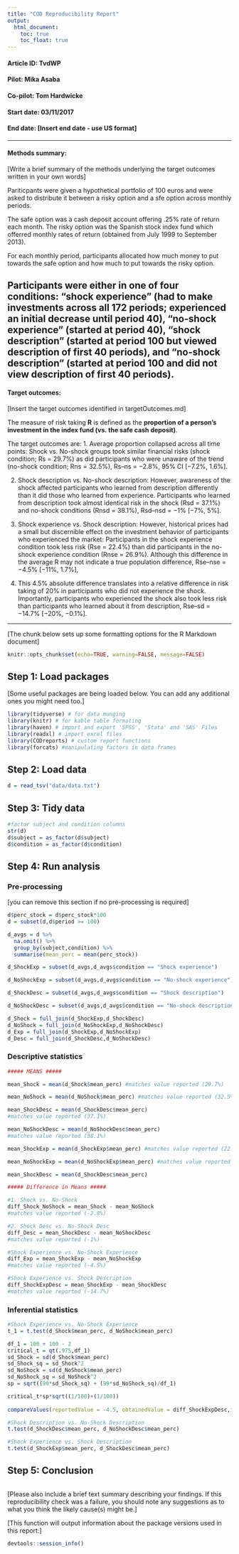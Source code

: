 ```yaml
---
title: "COD Reproducibility Report"
output:
  html_document:
    toc: true
    toc_float: true
---
```


#### Article ID: TvdWP
#### Pilot: Mika Asaba
#### Co-pilot: Tom Hardwicke  
#### Start date: 03/11/2017
#### End date: [Insert end date - use US format]   

-------

#### Methods summary: 
[Write a brief summary of the methods underlying the target outcomes written in your own words]

Pariticpants were given a hypothetical portfolio of 100 euros and were asked to distribute it between a risky option and a sfe option across monthly periods. 

The safe option was a cash deposit account offering .25% rate of return each month. The risky option was the Spanish stock index fund which offerred monthly rates of return (obtained from July 1999 to September 2013). 

For each monthly period, participants allocated how much money to put towards the safe option and how much to put towards the risky option.

Participants were either in one of four conditions: "shock experience" (had to make investments across all 172 periods; experienced an initial decrease until period 40), "no-shock experience" (started at period 40), "shock description" (started at period 100 but viewed description of first 40 periods), and "no-shock description" (started at period 100 and did not view description of first 40 periods).
------

#### Target outcomes: 
[Insert the target outcomes identified in targetOutcomes.md]  

The measure of risk taking **R** is defined as the **proportion of a person’s investment in the index fund (vs. the safe cash deposit)**.

The target outcomes are: 
1. Average proportion collapsed across all time points: Shock vs. No-shock groups took similar financial risks (shock condition; Rs = 29.7%) as did participants who were unaware of the trend (no-shock condition; Rns = 32.5%), Rs–ns = −2.8%, 95% CI [−7.2%, 1.6%].

2. Shock description vs. No-shock description:  However, awareness of the shock affected participants who learned from description differently than it did those who learned from experience. Participants who learned from description took almost identical risk in the shock (Rsd = 37.1%) and no-shock conditions (Rnsd = 38.1%), Rsd–nsd = −1% [−7%, 5%]. 

3. Shock experience vs. Shock description: However, historical prices had a small but discernible effect on the investment behavior of participants who experienced the market: Participants in the shock experience condition took less risk (Rse = 22.4%) than did participants in the no-shock experience condition (Rnse = 26.9%). Although this difference in the average R may not indicate a true population difference, Rse–nse = −4.5% [−11%, 1.7%], 

4. This 4.5% absolute difference translates into a relative difference in risk taking of 20% in participants who did not experience the shock. Importantly, participants who experienced the shock also took less risk than participants who learned about it from description, Rse–sd = −14.7% [−20%, −0.1%].


------

[The chunk below sets up some formatting options for the R Markdown document]

```r
knitr::opts_chunk$set(echo=TRUE, warning=FALSE, message=FALSE)
```

## Step 1: Load packages

[Some useful packages are being loaded below. You can add any additional ones you might need too.]

```r
library(tidyverse) # for data munging
library(knitr) # for kable table formating
library(haven) # import and export 'SPSS', 'Stata' and 'SAS' Files
library(readxl) # import excel files
library(CODreports) # custom report functions
library(forcats) #manipulating factors in data frames
```

## Step 2: Load data

```r
d = read_tsv("data/data.txt")
```

## Step 3: Tidy data

```r
#factor subject and condition columns
str(d)
d$subject = as_factor(d$subject)
d$condition = as_factor(d$condition)
```

## Step 4: Run analysis

### Pre-processing

[you can remove this section if no pre-processing is required]

```r
d$perc_stock = d$perc_stock*100
d = subset(d,d$period >= 100)

d_avgs = d %>%
  na.omit() %>%
  group_by(subject,condition) %>%
  summarise(mean_perc = mean(perc_stock))

d_ShockExp = subset(d_avgs,d_avgs$condition == "Shock experience")

d_NoShockExp = subset(d_avgs,d_avgs$condition == "No-shock experience")

d_ShockDesc = subset(d_avgs,d_avgs$condition == "Shock description")

d_NoShockDesc = subset(d_avgs,d_avgs$condition == "No-shock description")

d_Shock = full_join(d_ShockExp,d_ShockDesc)
d_NoShock = full_join(d_NoShockExp,d_NoShockDesc)
d_Exp = full_join(d_ShockExp,d_NoShockExp)
d_Desc = full_join(d_ShockDesc,d_NoShockDesc)
```

### Descriptive statistics
```r
##### MEANS #####

mean_Shock = mean(d_Shock$mean_perc) #matches value reported (29.7%)

mean_NoShock = mean(d_NoShock$mean_perc) #matches value reported (32.5%)

mean_ShockDesc = mean(d_ShockDesc$mean_perc)
#matches value reported (37.1%)

mean_NoShockDesc = mean(d_NoShockDesc$mean_perc)
#matches value reported (38.1%)

mean_ShockExp = mean(d_ShockExp$mean_perc) #matches value reported (22.4%)

mean_NoShockExp = mean(d_NoShockExp$mean_perc) #matches value reported (26.9%)

mean_ShockDesc = mean(d_ShockDesc$mean_perc)

##### Difference in Means #####

#1. Shock vs. No-Shock
diff_Shock_NoShock = mean_Shock - mean_NoShock
#matches value reported (-2.8%)

#2. Shock Desc vs. No-Shock Desc
diff_Desc = mean_ShockDesc - mean_NoShockDesc
#matches value reported (-1%)

#Shock Experience vs. No-Shock Experience
diff_Exp = mean_ShockExp - mean_NoShockExp
#matches value reported (-4.5%)

#Shock Experience vs. Shock Description
diff_ShockExpDesc = mean_ShockExp - mean_ShockDesc
#matches value reported (-14.7%)
```

### Inferential statistics

```r
#Shock Experience vs. No-Shock Experience
t_1 = t.test(d_Shock$mean_perc, d_NoShock$mean_perc)

df_1 = 100 + 100 - 2
critical_t = qt(.975,df_1)
sd_Shock = sd(d_Shock$mean_perc)
sd_Shock_sq = sd_Shock^2
sd_NoShock = sd(d_NoShock$mean_perc)
sd_NoShock_sq = sd_NoShock^2
sp = sqrt((99*sd_Shock_sq) + (99*sd_NoShock_sq)/df_1)

critical_t*sp*sqrt((1/100)+(1/100))
  
compareValues(reportedValue = -4.5, obtainedValue = diff_ShockExpDesc,isP = F)

#Shock Description vs. No-Shock Description
t.test(d_ShockDesc$mean_perc, d_NoShockDesc$mean_perc)

#Shock Experience vs. Shock Description
t.test(d_ShockExp$mean_perc, d_ShockDesc$mean_perc)
```

## Step 5: Conclusion

```r
```

[Please also include a brief text summary describing your findings. If this reproducibility check was a failure, you should note any suggestions as to what you think the likely cause(s) might be.]

[This function will output information about the package versions used in this report:]

```r
devtools::session_info()
```
